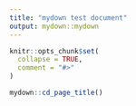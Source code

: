 ```yaml
---
title: "mydown test document"
output: mydown::mydown
---
```


```r
knitr::opts_chunk$set(
  collapse = TRUE,
  comment = "#>"
)
```

```r
mydown::cd_page_title()
```
